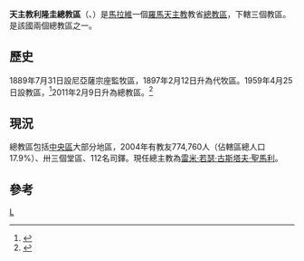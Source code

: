{{Infobox Roman Catholic diocese
|Roman Catholic Diocese of = 天主教利隆圭總教區
|Latin name of diocese = Archidioecesis Lilongvensis
|image =
|caption =
|location = [[馬拉維|馬拉維]]
|territory =[[中央區_(馬拉維)|中央區]]大部
|population = 774,760
|rite = 拉丁禮
|patron =
|province =
|established = 1889年
|cathedral =
|co-cathedral =
|leadership = 總主教
|website =
|教宗 =
|metropolitan = 雷米·若瑟·古斯塔夫·聖馬利
|ordinary = 
|coadjutor bishop =
|auxiliary = 
|emeritus=
}}

'''天主教利隆圭總教區'''（{{lang-la|Archidioecesis Lilongvensis}}、{{lang-en|Archdiocese of Lilongwe}}）是[[馬拉維|馬拉維]]一個[[羅馬天主教|羅馬天主教]]教省[[總教區|總教區]]，下轄三個教區。是該國兩個總教區之一。

==歷史==
1889年7月31日設尼亞薩宗座監牧區，1897年2月12日升為代牧區。1959年4月25日設教區，<ref>{{Cite web |url=http://www.vatican.va/holy_father/john_xxiii/apost_constitutions/1959/documents/hf_j-xxiii_apc_19590425_rhodesiae_lt.html |title=升為教區的宗座憲令 |access-date=2013-06-11 |archive-date=2013-03-03 |archive-url=https://web.archive.org/web/20130303011449/http://www.vatican.va/holy_father/john_xxiii/apost_constitutions/1959/documents/hf_j-xxiii_apc_19590425_rhodesiae_lt.html |dead-url=no }}</ref>2011年2月9日升為總教區。<ref>{{Cite web |url=http://www.vatican.va/holy_father/benedict_xvi/apost_constitutions/documents/hf_ben-xvi_apc_20110209_lilongvensis_lt.html |title=升為總教區的宗座憲令 |access-date=2013-06-11 |archive-date=2013-07-19 |archive-url=https://web.archive.org/web/20130719204225/http://www.vatican.va/holy_father/benedict_xvi/apost_constitutions/documents/hf_ben-xvi_apc_20110209_lilongvensis_lt.html |dead-url=no }}</ref>

==現況==
總教區包括[[中央區_(馬拉維)|中央區]]大部分地區，2004年有教友774,760人（佔轄區總人口17.9%）、卅三個堂區、112名司鐸。現任總主教為[[雷米·若瑟·古斯塔夫·聖馬利|雷米·若瑟·古斯塔夫·聖馬利]]。

==參考==
{{reflist}}
{{馬拉維天主教教區}}
[[Category:馬拉維天主教教區|L]]